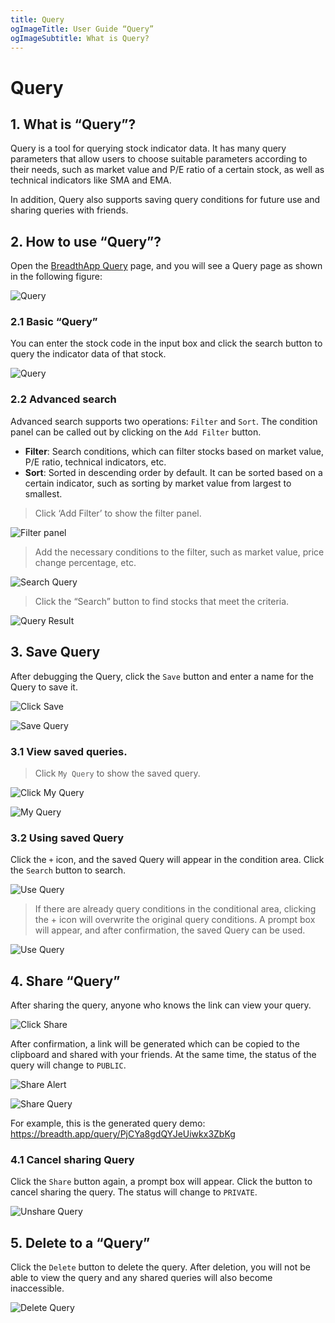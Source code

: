 ```yaml
---
title: Query
ogImageTitle: User Guide “Query”
ogImageSubtitle: What is Query?
---
```



# Query

## 1. What is “Query”?

Query is a tool for querying stock indicator data. It has many query parameters that allow users to choose suitable parameters according to their needs, such as market value and P/E ratio of a certain stock, as well as technical indicators like SMA and EMA.

In addition, Query also supports saving query conditions for future use and sharing queries with friends.

## 2. How to use “Query”?

Open the [BreadthApp Query](https://breadth.app/query) page, and you will see a Query page as shown in the following figure:

![Query](/query/query.png)

### 2.1 Basic “Query”

You can enter the stock code in the input box and click the search button to query the indicator data of that stock.

![Query](/query/search-by-symbol.png)


### 2.2 Advanced search

Advanced search supports two operations: `Filter` and `Sort`. The condition panel can be called out by clicking on the `Add Filter` button.

- **Filter**: Search conditions, which can filter stocks based on market value, P/E ratio, technical indicators, etc.
- **Sort**: Sorted in descending order by default. It can be sorted based on a certain indicator, such as sorting by market value from largest to smallest.

>Click ‘Add Filter’ to show the filter panel.

![Filter panel](/query/filter-panel.png)

>Add the necessary conditions to the filter, such as market value, price change percentage, etc.

![Search Query](/query/filter-sort-panel.png)

>Click the “Search” button to find stocks that meet the criteria.

![Query Result](/query/query-result.png)

## 3. Save Query

After debugging the Query, click the `Save` button and enter a name for the Query to save it.

![Click Save](/query/click-save.png)

![Save Query](/query/create-query.png)

### 3.1 View saved queries.

>Click `My Query` to show the saved query.

![Click My Query](/query/click-my-query.png)

![My Query](/query/saved-query.png)

### 3.2 Using saved Query

Click the `+` icon, and the saved Query will appear in the condition area. Click the `Search` button to search.

![Use Query](/query/use-query.png)

>If there are already query conditions in the conditional area, clicking the + icon will overwrite the original query conditions. A prompt box will appear, and after confirmation, the saved Query can be used.

![Use Query](/query/use-query-waring.png)

## 4. Share “Query”

After sharing the query, anyone who knows the link can view your query.

![Click Share](/query/click-share-query.png)

After confirmation, a link will be generated which can be copied to the clipboard and shared with your friends. At the same time, the status of the query will change to `PUBLIC`.

![Share Alert](/query/share-alert.png)

![Share Query](/query/query-public.png)

For example, this is the generated query demo: https://breadth.app/query/PjCYa8gdQYJeUiwkx3ZbKg

### 4.1 Cancel sharing Query

Click the `Share` button again, a prompt box will appear. Click the button to cancel sharing the query. The status will change to `PRIVATE`.

![Unshare Query](/query/private-query.png)

## 5. Delete to a “Query”

Click the `Delete` button to delete the query. After deletion, you will not be able to view the query and any shared queries will also become inaccessible.

![Delete Query](/query/delete-query.png)
